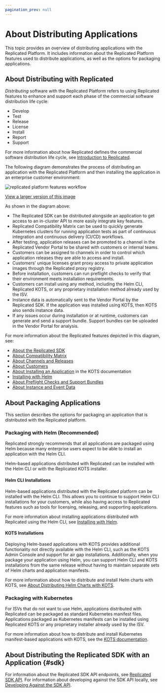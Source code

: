 ```yaml
---
pagination_prev: null
---
```



# About Distributing Applications

This topic provides an overview of distributing applications with the Replicated Platform. It includes information about the Replicated Platform features used to distribute applications, as well as the options for packaging applications.

## About Distributing with Replicated

<Replicated/>

_Distributing_ software with the Replicated Platform refers to using Replicated features to enhance and support each phase of the commercial software distribution life cycle:
* Develop
* Test
* Release
* License
* Install
* Report
* Support

For more information about how Replicated defines the commercial software distribution life cycle, see [Introduction to Replicated](../intro-replicated).

The following diagram demonstrates the process of distributing an application with the Replicated Platform and then installing the application in an enterprise customer environment:

![replicated platform features workflow](/images/replicated-platform.png)

[View a larger version of this image](/images/replicated-platform.png)

As shown in the diagram above:
* The Replicated SDK can be distributed alongside an application to get access to an in-cluster API to more easily integrate key features.
* Replicated Compatibility Matrix can be used to quickly generate Kubernetes clusters for running application tests as part of continuous integration and continuous delivery (CI/CD) workflows.
* After testing, application releases can be promoted to a channel in the Replicated Vendor Portal to be shared with customers or internal teams.
* Customers can be assigned to channels in order to control which application releases they are able to access and install.
* Customers' unique licenses grant proxy access to private application images through the Replicated proxy registry.
* Before installation, customers can run preflight checks to verify that their environment meets installation requirements.
* Customers can install using any method, including the Helm CLI, Replicated KOTS, or any proprietary installation method already used by the ISV.
* Instance data is automatically sent to the Vendor Portal by the Replicated SDK. If the application was installed using KOTS, then KOTS also sends instance data.
* If any issues occur during installation or at runtime, customers can generate and send a support bundle. Support bundles can be uploaded in the Vendor Portal for analysis.

For more information about the Replicated features depicted in this diagram, see:
* [About the Replicated SDK](replicated-sdk-overview)
* [About Compatibility Matrix](testing-about)
* [About Channels and Releases](releases-about)
* [About Customers](licenses-about)
* [About Installing an Application](/enterprise/installing-overview) in the KOTS documentation
* [Installing with Helm](install-with-helm)
* [About Preflight Checks and Support Bundles](preflight-support-bundle-about)
* [About Instance and Event Data](instance-insights-event-data)

## About Packaging Applications

This section describes the options for packaging an application that is distributed with the Replicated platform.
### Packaging with Helm (Recommended)

<Helm/>

Replicated strongly recommends that all applications are packaged using Helm because many enterprise users expect to be able to install an application with the Helm CLI. 

Helm-based applications distributed with Replicated can be installed with the Helm CLI or with the Replicated KOTS installer.

#### Helm CLI Installations

Helm-based applications distributed with the Replicated platform can be installed with the Helm CLI. This allows you to continue to support Helm CLI installations for your customers, while also having access to Replicated features such as tools for licensing, releasing, and supporting applications.

For more information about installing applications distributed with Replicated using the Helm CLI, see [Installing with Helm](install-with-helm).

#### KOTS Installations

<Kots/>

Deploying Helm-based applications with KOTS provides additional functionality not directly available with the Helm CLI, such as the KOTS Admin Console and support for air gap installations. Additionally, when you package your application using Helm, you can support Helm CLI and KOTS installations from the same release without having to maintain separate sets of Helm charts and application manifests.

For more information about how to distribute and install Helm charts with KOTS, see [About Distributing Helm Charts with KOTS](/vendor/helm-native-about).

<KotsEntitlement/>

### Packaging with Kubernetes

For ISVs that do not want to use Helm, applications distributed with Replicated can be packaged as standard Kubernetes manifest files. Applications packaged as Kubernetes manifests can be installed using Replicated KOTS or any proprietary installer already used by the ISV.

<Kots/>

For more information about how to distribute and install Kubernetes manifest-based applications with KOTS, see the [KOTS documentation](../intro-kots).

<KotsEntitlement/>

## About Distributing the Replicated SDK with an Application {#sdk}

<SDKOverview/>

For information about the Replicated SDK API endpoints, see [Replicated SDK API](/reference/replicated-sdk-apis). For information about developing against the SDK API locally, see [Developing Against the SDK API](replicated-sdk-development).